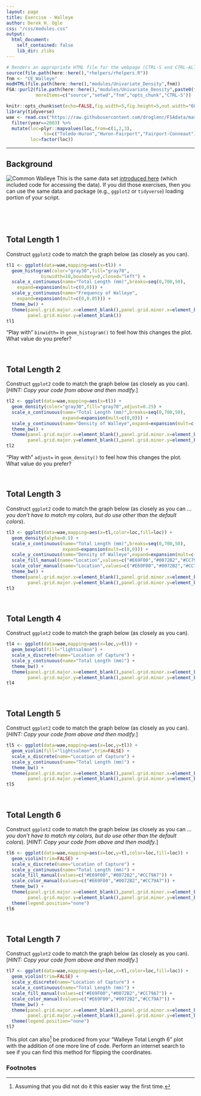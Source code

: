 ```yaml
---
layout: page
title: Exercise - Walleye
author: Derek H. Ogle
css: "/css/modules.css"
output:
  html_document:
    self_contained: false
    lib_dir: zlibs
---
```


```r
# Renders an appropriate HTML file for the webpage (CTRL-S and CTRL-ALT-C)
source(file.path(here::here(),"rhelpers/rhelpers.R"))
fnm <- "CE_Walleye"
modHTML(file.path(here::here(),"modules/Univariate_Density",fnm))
FSA::purl2(file.path(here::here(),"modules/Univariate_Density",paste0(fnm,".Rmd")),
           moreItems=c("source","setwd","fnm","opts_chunk","CTRL-S"))
```
```r
knitr::opts_chunk$set(echo=FALSE,fig.width=5,fig.height=5,out.width="60%")
library(tidyverse)
wae <- read.csv("https://raw.githubusercontent.com/droglenc/FSAdata/master/data-raw/WalleyeErie2.csv") %>%
  filter(year==2003) %>%
  mutate(loc=plyr::mapvalues(loc,from=c(1,2,3),
              to=c("Toledo-Huron","Huron-Fairport","Fairport-Conneaut")),
         loc=factor(loc))
```

----

## Background
<img src="../zimgs/walleye.jpg" alt="Common Walleye" class="img-right">
This is the same data set [introduced here](../intro/CE_Walleye.html) (which included code for accessing the data). If you did those exercises, then you can use the same data and package (e.g., `ggplot2` or `tidyverse`) loading portion of your script.

&nbsp;

&nbsp;


## Total Length 1
Construct `ggplot2` code to match the graph below (as closely as you can).

```r
tl1 <- ggplot(data=wae,mapping=aes(x=tl)) +
  geom_histogram(color="gray30",fill="gray70",
             binwidth=10,boundary=0,closed="left") +
  scale_x_continuous(name="Total Length (mm)",breaks=seq(0,700,50),
    expand=expansion(mult=c(0,0))) +
  scale_y_continuous(name="Frequency of Walleye",
    expand=expansion(mult=c(0,0.05))) +
  theme_bw() +  
  theme(panel.grid.major.x=element_blank(),panel.grid.minor.x=element_blank(),
        panel.grid.minor.y=element_blank())
tl1
```

"Play with" `binwidth=` in `geom_histogram()` to feel how this changes the plot. What value do you prefer?

&nbsp;

## Total Length 2
Construct `ggplot2` code to match the graph below (as closely as you can). [*HINT: Copy your code from above and then modify.*]

```r
tl2 <- ggplot(data=wae,mapping=aes(x=tl)) +
  geom_density(color="gray30",fill="gray70",adjust=0.25) +
  scale_x_continuous(name="Total Length (mm)",breaks=seq(0,700,50),
                     expand=expansion(mult=c(0,0))) +
  scale_y_continuous(name="Density of Walleye",expand=expansion(mult=c(0,0.05))) +
  theme_bw() +  
  theme(panel.grid.major.x=element_blank(),panel.grid.minor.x=element_blank(),
        panel.grid.major.y=element_blank(),panel.grid.minor.y=element_blank())
tl2
```

"Play with" `adjust=` in `geom_density()` to feel how this changes the plot. What value do you prefer?

&nbsp;

## Total Length 3
Construct `ggplot2` code to match the graph below (as closely as you can ... *you don't have to match my colors, but do use other than the default colors*).

```r
tl3 <- ggplot(data=wae,mapping=aes(x=tl,color=loc,fill=loc)) +
  geom_density(alpha=0.5) +
  scale_x_continuous(name="Total Length (mm)",breaks=seq(0,700,50),
                     expand=expansion(mult=c(0,0))) +
  scale_y_continuous(name="Density of Walleye",expand=expansion(mult=c(0,0.05))) +
  scale_fill_manual(name="Location",values=c("#E69F00","#0072B2","#CC79A7")) +
  scale_color_manual(name="Location",values=c("#E69F00","#0072B2","#CC79A7")) +
  theme_bw() +  
  theme(panel.grid.major.x=element_blank(),panel.grid.minor.x=element_blank(),
        panel.grid.major.y=element_blank(),panel.grid.minor.y=element_blank())
tl3
```

&nbsp;

## Total Length 4
Construct `ggplot2` code to match the graph below (as closely as you can).

```r
tl4 <- ggplot(data=wae,mapping=aes(x=loc,y=tl)) +
  geom_boxplot(fill="lightsalmon") +
  scale_x_discrete(name="Location of Capture") +
  scale_y_continuous(name="Total Length (mm)") +
  theme_bw() +  
  theme(panel.grid.major.x=element_blank(),panel.grid.minor.x=element_blank(),
        panel.grid.major.y=element_blank(),panel.grid.minor.y=element_blank())
tl4
```

&nbsp;

## Total Length 5
Construct `ggplot2` code to match the graph below (as closely as you can). [*HINT: Copy your code from above and then modify.*]

```r
tl5 <- ggplot(data=wae,mapping=aes(x=loc,y=tl)) +
  geom_violin(fill="lightsalmon",trim=FALSE) +
  scale_x_discrete(name="Location of Capture") +
  scale_y_continuous(name="Total Length (mm)") +
  theme_bw() +  
  theme(panel.grid.major.x=element_blank(),panel.grid.minor.x=element_blank(),
        panel.grid.major.y=element_blank(),panel.grid.minor.y=element_blank())
tl5
```

&nbsp;


## Total Length 6
Construct `ggplot2` code to match the graph below (as closely as you can ... *you don't have to match my colors, but do use other than the default colors*). [*HINT: Copy your code from above and then modify.*]

```r
tl6 <- ggplot(data=wae,mapping=aes(x=loc,y=tl,color=loc,fill=loc)) +
  geom_violin(trim=FALSE) +
  scale_x_discrete(name="Location of Capture") +
  scale_y_continuous(name="Total Length (mm)") +
  scale_fill_manual(values=c("#E69F00","#0072B2","#CC79A7")) +
  scale_color_manual(values=c("#E69F00","#0072B2","#CC79A7")) +
  theme_bw() +  
  theme(panel.grid.major.x=element_blank(),panel.grid.minor.x=element_blank(),
        panel.grid.major.y=element_blank(),panel.grid.minor.y=element_blank()) +
  theme(legend.position="none")
tl6
```

&nbsp;


## Total Length 7
Construct `ggplot2` code to match the graph below (as closely as you can). [*HINT: Copy your code from above and then modify.*]

```r
tl7 <- ggplot(data=wae,mapping=aes(y=loc,x=tl,color=loc,fill=loc)) +
  geom_violin(trim=FALSE) +
  scale_y_discrete(name="Location of Capture") +
  scale_x_continuous(name="Total Length (mm)") +
  scale_fill_manual(values=c("#E69F00","#0072B2","#CC79A7")) +
  scale_color_manual(values=c("#E69F00","#0072B2","#CC79A7")) +
  theme_bw() +  
  theme(panel.grid.major.x=element_blank(),panel.grid.minor.x=element_blank(),
        panel.grid.major.y=element_blank(),panel.grid.minor.y=element_blank()) +
  theme(legend.position="none")
tl7
```

This plot can also[^coord_flip] be produced from your "Walleye Total Length 6" plot with the addition of one more line of code. Perform an internet search to see if you can find this method for flipping the coordinates.


### Footnotes
[^coord_flip]: Assuming that you did not do it this easier way the first time.
